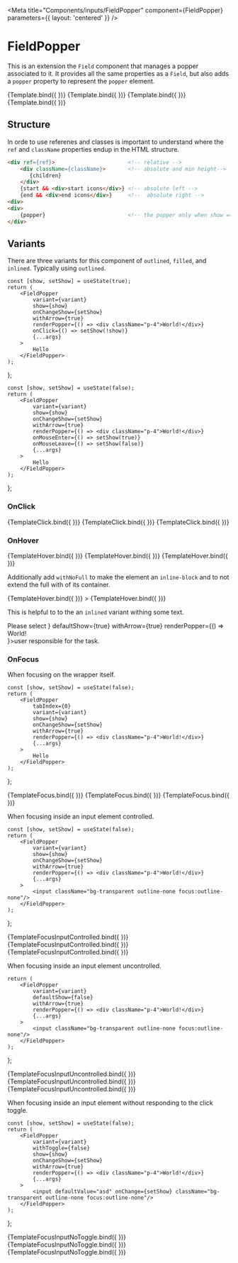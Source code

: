 

<Meta 
    title="Components/inputs/FieldPopper" 
    component={FieldPopper} 
    parameters={{
        layout: 'centered'
    }}
/>

# FieldPopper

This is an extension the `Field` component that manages a popper associated to
it. It provides all the same properties as a `Field`, but also adds a `popper`
property to represent the `popper` element.


<Canvas>
    <Story name="Template" args={{ disabled: false, error: false, inside: 'Inside' }}>
        {Template.bind({ })}
    </Story>
    <Story name="Template Undefined" args={{ disabled: false, error: false }}>
        {Template.bind({ })}
    </Story>
    <Story name="Template Empty" args={{ disabled: false, error: false, inside: '' }}>
        {Template.bind({ })}
    </Story>
    <Story name="Template Space" args={{ disabled: false, error: false, inside: '  ' }}>
        {Template.bind({ })}
    </Story>
</Canvas>

<ArgsTable of={Wrapper} /> 

## Structure

In orde to use referenes and classes is important to understand where the `ref`
and `className` properties endup in the HTML structure.

```html
<div ref={ref}>                       <!-- relative -->
    <div className={className}>       <!-- absolute and min height-->
       {children}
    </div>
    {start && <div>start icons</div>} <!-- absolute left -->
    {end && <div>end icons</div>}     <!--  absolute right -->
<div>
<div>
    {popper}                          <!-- the popper only when show === true --> 
</div>
```

## Variants

There are three variants for this component of `outlined`, `filled`, and
`inlined`. Typically using `outlined`.

    const [show, setShow] = useState(true);
    return (
        <FieldPopper 
            variant={variant}
            show={show}
            onChangeShow={setShow}
            withArrow={true}
            renderPopper={() => <div className="p-4">World!</div>}
            onClick={() => setShow(!show)}
            {...args}
        >
            Hello
        </FieldPopper>
    );
};

    const [show, setShow] = useState(false);
    return (
        <FieldPopper 
            variant={variant}
            show={show}
            onChangeShow={setShow}
            withArrow={true}
            renderPopper={() => <div className="p-4">World!</div>}
            onMouseEnter={() => setShow(true)}
            onMouseLeave={() => setShow(false)}
            {...args}
        >
            Hello
        </FieldPopper>
    );
};

### OnClick

<Canvas>
    <Story name="Variant Outlined Click" args={{ variant: 'outlined' }}>
        {TemplateClick.bind({ })}
    </Story>
    <Story name="Variant Filled Click" args={{ variant: 'filled' }}>
        {TemplateClick.bind({ })}
    </Story>
    <Story name="Variant Inline Click" args={{ variant: 'inlined' }}>
        {TemplateClick.bind({ })}
    </Story>
</Canvas>

### OnHover

<Canvas>
    <Story name="Variant Outlined Hover" args={{variant: 'outlined'}}>
        {TemplateHover.bind({ })}
    </Story>
    <Story name="Variant Filled Hover" args={{variant: 'filled'}}>
        {TemplateHover.bind({ })}
    </Story>
    <Story name="Variant Inline Hover" args={{variant: 'inlined'}}>
        {TemplateHover.bind({ })}
    </Story>
</Canvas>

Additionally add `withNoFull` to make the element an `inline-block` and to 
not extend the full with of its container.

<Canvas>
    <Story name="Variant Outlined With Full" args={{ variant: 'outlined', className: 'block w-full' }}>
        {TemplateHover.bind({ })}
    </Story>
</Canvas>

<Canvas>
    <Story name="Variant Outlined Without Full Width" args={{ variant: 'outlined', className: 'inline-block' }}>>
        {TemplateHover.bind({ })}
    </Story>
</Canvas>


This is helpful to to the an `inlined` variant withing some text.

<Canvas>
    <Story name="Variant Inlined Without Full Width">
        <div>
            Please select <FieldPopper variant="inlined" end={<AngleDownIcon className="stroke-1"/>} defaultShow={true} withArrow={true} renderPopper={() => <div className="p-4">World!</div>}>user</FieldPopper> responsible for the task.
        </div>
    </Story>
</Canvas>

### OnFocus


When focusing on the wrapper itself.

    const [show, setShow] = useState(false);
    return (
        <FieldPopper 
            tabIndex={0}
            variant={variant}
            show={show}
            onChangeShow={setShow}
            withArrow={true}
            renderPopper={() => <div className="p-4">World!</div>}
            {...args}
        >
            Hello
        </FieldPopper>
    );
};

<Canvas>
    <Story name="Variant Outlined Focus" args={{variant: 'outlined'}}>
        {TemplateFocus.bind({ })}
    </Story>
    <Story name="Variant Filled Focus" args={{variant: 'filled'}}>
        {TemplateFocus.bind({ })}
    </Story>
    <Story name="Variant Inline Focus" args={{variant: 'inlined'}}>
        {TemplateFocus.bind({ })}
    </Story>
</Canvas>

When focusing inside an input element controlled.

    const [show, setShow] = useState(false);
    return (
        <FieldPopper 
            variant={variant}
            show={show}
            onChangeShow={setShow}
            withArrow={true}
            renderPopper={() => <div className="p-4">World!</div>}
            {...args}
        >
            <input className="bg-transparent outline-none focus:outline-none"/>
        </FieldPopper>
    );
};

<Canvas>
    <Story name="Variant Outlined Focus Input Controlled" args={{variant: 'outlined'}}>
        {TemplateFocusInputControlled.bind({ })}
    </Story>
    <Story name="Variant Filled Focus Input Controlled" args={{variant: 'filled'}}>
        {TemplateFocusInputControlled.bind({ })}
    </Story>
    <Story name="Variant Inline Focus Input Controlled" args={{variant: 'inlined'}}>
        {TemplateFocusInputControlled.bind({ })}
    </Story>
</Canvas>

When focusing inside an input element uncontrolled.

    return (
        <FieldPopper 
            variant={variant}
            defaultShow={false}
            withArrow={true}
            renderPopper={() => <div className="p-4">World!</div>}
            {...args}
        >
            <input className="bg-transparent outline-none focus:outline-none"/>
        </FieldPopper>
    );
};

<Canvas>
    <Story name="Variant Outlined Focus Input Uncontrolled" args={{variant: 'outlined'}}>
        {TemplateFocusInputUncontrolled.bind({ })}
    </Story>
    <Story name="Variant Filled Focus Input Uncontrolled" args={{variant: 'filled'}}>
        {TemplateFocusInputUncontrolled.bind({ })}
    </Story>
    <Story name="Variant Inline Focus Input ContrUncontrolledolled" args={{variant: 'inlined'}}>
        {TemplateFocusInputUncontrolled.bind({ })}
    </Story>
</Canvas>

When focusing inside an input element without responding to the click toggle.

    const [show, setShow] = useState(false);
    return (
        <FieldPopper 
            variant={variant}
            withToggle={false}
            show={show}
            onChangeShow={setShow}
            withArrow={true}
            renderPopper={() => <div className="p-4">World!</div>}
            {...args}
        >
            <input defaultValue="asd" onChange={setShow} className="bg-transparent outline-none focus:outline-none"/>
        </FieldPopper>
    );
};

<Canvas>
    <Story name="Variant Outlined Focus Input No Toggle" args={{variant: 'outlined'}}>
        {TemplateFocusInputNoToggle.bind({ })}
    </Story>
    <Story name="Variant Filled Focus Input No Toggle" args={{variant: 'filled'}}>
        {TemplateFocusInputNoToggle.bind({ })}
    </Story>
    <Story name="Variant Inline Focus Input No Toggle" args={{variant: 'inlined'}}>
        {TemplateFocusInputNoToggle.bind({ })}
    </Story>
</Canvas>